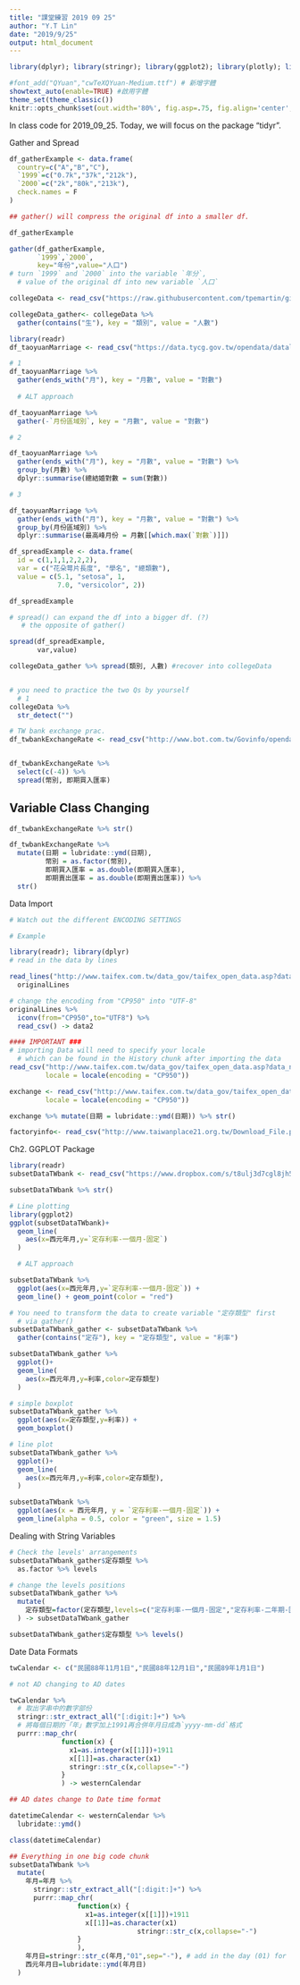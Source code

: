 ```yaml
---
title: "課堂練習 2019 09 25"
author: "Y.T Lin"
date: "2019/9/25"
output: html_document
---
```

```r
library(dplyr); library(stringr); library(ggplot2); library(plotly); library(lubridate); library(readr); library(tidyr); library(showtext)

#font_add("QYuan","cwTeXQYuan-Medium.ttf") # 新增字體
showtext_auto(enable=TRUE) #啟用字體
theme_set(theme_classic())
knitr::opts_chunk$set(out.width='80%', fig.asp=.75, fig.align='center', fig.showtext=T)
```

In class code for 2019_09_25.
Today, we will focus on the package "tidyr".

################################# Gather and Spread

```r
df_gatherExample <- data.frame(
  country=c("A","B","C"),
  `1999`=c("0.7k","37k","212k"),
  `2000`=c("2k","80k","213k"),
  check.names = F
)

## gather() will compress the original df into a smaller df.

df_gatherExample 

gather(df_gatherExample,
       `1999`,`2000`,
       key="年份",value="人口") 
# turn `1999` and `2000` into the variable `年分`, 
  # value of the original df into new variable `人口`
```

```r
collegeData <- read_csv("https://raw.githubusercontent.com/tpemartin/github-data/master/103_student.csv")

collegeData_gather<- collegeData %>% 
  gather(contains("生"), key = "類別", value = "人數")

```

```r
library(readr)
df_taoyuanMarriage <- read_csv("https://data.tycg.gov.tw/opendata/datalist/datasetMeta/download?id=f95d1a33-ec56-44c5-a9ec-3afba8157e39&rid=fd2070ef-7431-4f9c-bc3a-82d7bfbcd2fb")

# 1
df_taoyuanMarriage %>%
  gather(ends_with("月"), key = "月數", value = "對數")
    
  # ALT approach

df_taoyuanMarriage %>%
  gather(-`月份區域別`, key = "月數", value = "對數") 

# 2

df_taoyuanMarriage %>%
  gather(ends_with("月"), key = "月數", value = "對數") %>%
  group_by(月數) %>%
  dplyr::summarise(總結婚對數 = sum(對數))

# 3

df_taoyuanMarriage %>%
  gather(ends_with("月"), key = "月數", value = "對數") %>%
  group_by(月份區域別) %>%
  dplyr::summarise(最高峰月份 = 月數[[which.max(`對數`)]])
```

```r
df_spreadExample <- data.frame(
  id = c(1,1,1,2,2,2),
  var = c("花朵萼片長度", "學名", "總類數"),
  value = c(5.1, "setosa", 1, 
            7.0, "versicolor", 2))

df_spreadExample

# spread() can expand the df into a bigger df. (?)
   # the opposite of gather()

spread(df_spreadExample,
       var,value) 
```

```r
collegeData_gather %>% spread(類別, 人數) #recover into collegeData


# you need to practice the two Qs by yourself
  # 1
collegeData %>%
  str_detect("")

# TW bank exchange prac.
df_twbankExchangeRate <- read_csv("http://www.bot.com.tw/Govinfo/opendata/csv/151/20180101-20181231-FXCRT.csv")


df_twbankExchangeRate %>%
  select(c(-4)) %>%
  spread(幣別, 即期買入匯率)
```

## Variable Class Changing

```r
df_twbankExchangeRate %>% str()

df_twbankExchangeRate %>%
  mutate(日期 = lubridate::ymd(日期),
         幣別 = as.factor(幣別),
         即期買入匯率 = as.double(即期買入匯率),
         即期賣出匯率 = as.double(即期賣出匯率)) %>%
  str()

```


############################# Data Import

```r
# Watch out the different ENCODING SETTINGS

# Example

library(readr); library(dplyr)
# read in the data by lines

read_lines("http://www.taifex.com.tw/data_gov/taifex_open_data.asp?data_name=DailyForeignExchangeRates") ->
  originalLines

# change the encoding from "CP950" into "UTF-8"
originalLines %>%
  iconv(from="CP950",to="UTF8") %>% 
  read_csv() -> data2

#### IMPORTANT ###
# importing Data will need to specify your locale
  # which can be found in the History chunk after importing the data
read_csv("http://www.taifex.com.tw/data_gov/taifex_open_data.asp?data_name=DailyForeignExchangeRates",
         locale = locale(encoding = "CP950"))

```

```r

exchange <- read_csv("http://www.taifex.com.tw/data_gov/taifex_open_data.asp?data_name=DailyForeignExchangeRates",
         locale = locale(encoding = "CP950"))

exchange %>% mutate(日期 = lubridate::ymd(日期)) %>% str()
```

```r
factoryinfo<- read_csv("http://www.taiwanplace21.org.tw/Download_File.php?fileName=180312045657_M5.csv")

```

#################### Ch2. GGPLOT Package

```r
library(readr)
subsetDataTWbank <- read_csv("https://www.dropbox.com/s/t8ulj3d7cgl8jh5/subsetDataTWbank.csv?dl=1")

subsetDataTWbank %>% str()

# Line plotting 
library(ggplot2)
ggplot(subsetDataTWbank)+
  geom_line(
    aes(x=西元年月,y=`定存利率-一個月-固定`)
  )

  # ALT approach

subsetDataTWbank %>% 
  ggplot(aes(x=西元年月,y=`定存利率-一個月-固定`)) +
  geom_line() + geom_point(color = "red")
```

```r
# You need to transform the data to create variable "定存類型" first
  # via gather()
subsetDataTWbank_gather <- subsetDataTWbank %>%
  gather(contains("定存"), key = "定存類型", value = "利率")

subsetDataTWbank_gather %>%
  ggplot()+
  geom_line(
    aes(x=西元年月,y=利率,color=定存類型)
  )

# simple boxplot
subsetDataTWbank_gather %>%
  ggplot(aes(x=定存類型,y=利率)) +
  geom_boxplot()  

# line plot 
subsetDataTWbank_gather %>%
  ggplot()+
  geom_line(
    aes(x=西元年月,y=利率,color=定存類型),
  ) 

subsetDataTWbank %>%
  ggplot(aes(x = 西元年月, y = `定存利率-一個月-固定`)) +
  geom_line(alpha = 0.5, color = "green", size = 1.5)
```

########################### Dealing with String Variables

```r
# Check the levels' arrangements
subsetDataTWbank_gather$定存類型 %>% 
  as.factor %>% levels

# change the levels positions
subsetDataTWbank_gather %>%
  mutate(
    定存類型=factor(定存類型,levels=c("定存利率-一個月-固定","定存利率-二年期-固定","定存利率-三年期-固定"))
  ) -> subsetDataTWbank_gather

subsetDataTWbank_gather$定存類型 %>% levels()
```


#################### Date Data Formats

```r
twCalendar <- c("民國88年11月1日","民國88年12月1日","民國89年1月1日")

# not AD changing to AD dates

twCalendar %>%
  # 取出字串中的數字部份
  stringr::str_extract_all("[:digit:]+") %>%
  # 將每個日期的「年」數字加上1991再合併年月日成為`yyyy-mm-dd`格式
  purrr::map_chr(
             function(x) {
               x1=as.integer(x[[1]])+1911
               x[[1]]=as.character(x1)
               stringr::str_c(x,collapse="-")
             }
             ) -> westernCalendar

## AD dates change to Date time format

datetimeCalendar <- westernCalendar %>%
  lubridate::ymd()

class(datetimeCalendar)

## Everything in one big code chunk 
subsetDataTWbank %>%
  mutate(
    年月=年月 %>%
      stringr::str_extract_all("[:digit:]+") %>%
      purrr::map_chr(
                 function(x) {
                   x1=as.integer(x[[1]])+1911
                   x[[1]]=as.character(x1)
                                stringr::str_c(x,collapse="-")
                 }
                 ),
    年月日=stringr::str_c(年月,"01",sep="-"), # add in the day (01) for each month
    西元年月日=lubridate::ymd(年月日)
  )

```